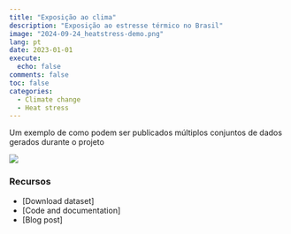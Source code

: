 ```yaml
---
title: "Exposição ao clima"
description: "Exposição ao estresse térmico no Brasil"
image: "2024-09-24_heatstress-demo.png"
lang: pt
date: 2023-01-01
execute:
  echo: false
comments: false
toc: false
categories:
  - Climate change
  - Heat stress
---
```


Um exemplo de como podem ser publicados múltiplos conjuntos de dados gerados durante o projeto

[![](2024-09-24_heatstress-demo.png)]{fig-align="center" width="100%"}


### Recursos

- [Download dataset]
- [Code and documentation]
- [Blog post]
